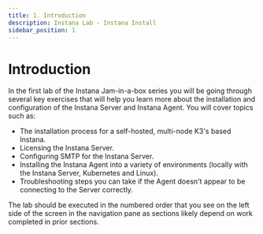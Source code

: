 ```yaml
---
title: 1. Introduction
description: Instana Lab - Instana Install
sidebar_position: 1
---
```


# Introduction

In the first lab of the Instana Jam-in-a-box series you will be going through
several key exercises that will help you learn more about the installation and
configuration of the Instana Server and Instana Agent. You will cover topics
such as:

- The installation process for a self-hosted, multi-node K3's based Instana.
- Licensing the Instana Server.
- Configuring SMTP for the Instana Server.
- Installing the Instana Agent into a variety of environments (locally with the Instana Server, Kubernetes and Linux).
- Troubleshooting steps you can take if the Agent doesn't appear to be
  connecting to the Server correctly.

The lab should be executed in the numbered order that you see on the left side
of the screen in the navigation pane as sections likely depend on work completed
in prior sections.
